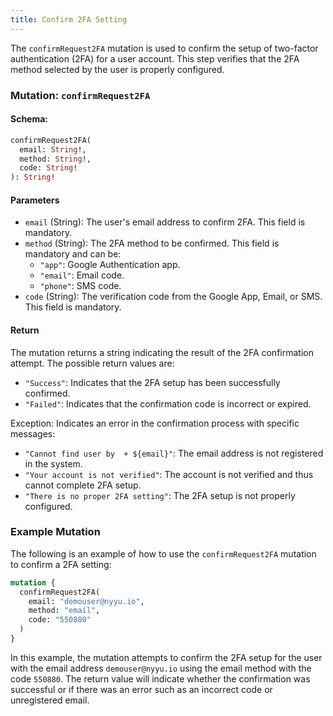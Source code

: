 ```yaml
---
title: Confirm 2FA Setting
---
```



The `confirmRequest2FA` mutation is used to confirm the setup of two-factor authentication (2FA) for a user account. This step verifies that the 2FA method selected by the user is properly configured.

### Mutation: `confirmRequest2FA`

#### Schema:
```graphql
confirmRequest2FA(
  email: String!,
  method: String!,
  code: String!
): String!
```

#### Parameters

- `email` (String): The user's email address to confirm 2FA. This field is mandatory.
- `method` (String): The 2FA method to be confirmed. This field is mandatory and can be:
  - `"app"`: Google Authentication app.
  - `"email"`: Email code.
  - `"phone"`: SMS code.
- `code` (String): The verification code from the Google App, Email, or SMS. This field is mandatory.

#### Return

The mutation returns a string indicating the result of the 2FA confirmation attempt. The possible return values are:

- `"Success"`: Indicates that the 2FA setup has been successfully confirmed.
- `"Failed"`: Indicates that the confirmation code is incorrect or expired.

Exception: Indicates an error in the confirmation process with specific messages:
  - `"Cannot find user by  + ${email}"`: The email address is not registered in the system.
  - `"Your account is not verified"`: The account is not verified and thus cannot complete 2FA setup.
  - `"There is no proper 2FA setting"`: The 2FA setup is not properly configured.

### Example Mutation

The following is an example of how to use the `confirmRequest2FA` mutation to confirm a 2FA setting:

```graphql
mutation {
  confirmRequest2FA(
    email: "demouser@nyyu.io",
    method: "email",
    code: "550880"
  )
}
```

In this example, the mutation attempts to confirm the 2FA setup for the user with the email address `demouser@nyyu.io` using the email method with the code `550880`. The return value will indicate whether the confirmation was successful or if there was an error such as an incorrect code or unregistered email.